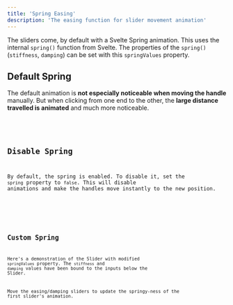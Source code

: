 ```yaml
---
title: 'Spring Easing'
description: 'The easing function for slider movement animation'
---
```







The sliders come, by default with a Svelte Spring animation. This uses the internal
`spring()` function from Svelte. The properties of the `spring()` (`stiffness`, `damping`)
can be set with this `springValues` property.


## Default Spring

The default animation is **not especially noticeable when moving the handle** manually. But when
clicking from one end to the other, the **large distance travelled is animated** and much
more noticeable.

<Demo name="The default spring" client:visible>
  <DefaultEasing client:visible />
  <Code slot="svelte" code={cleanImport(DefaultEasingRaw)} lang="svelte" />
</Demo>



## Disable Spring

By default, the spring is enabled. To disable it, set the `spring` property to `false`.
This will disable animations and make the handles move instantly to the new position.

<Demo name="Disable Spring" client:visible>
  <Code slot="svelte" code="<RangeSlider spring={false} />" lang="svelte" />
</Demo>



## Custom Spring

Here's a demonstration of the Slider with modified `springValues` property. 
The `stiffness` and `damping` values have been bound to the inputs below the Slider.

Move the easing/damping sliders to update the springy-ness of the first slider's
animation.

<Demo name="Customised Spring Easing" client:visible>
  <VariableEasing client:visible />
</Demo>

<Demo name="Customised Spring Easing" client:visible>
  <Code slot="svelte" code="<RangeSlider spring={true} springValues={{ stiffness: 0.15, damping: 0.4 }} />" lang="svelte" />
</Demo>
